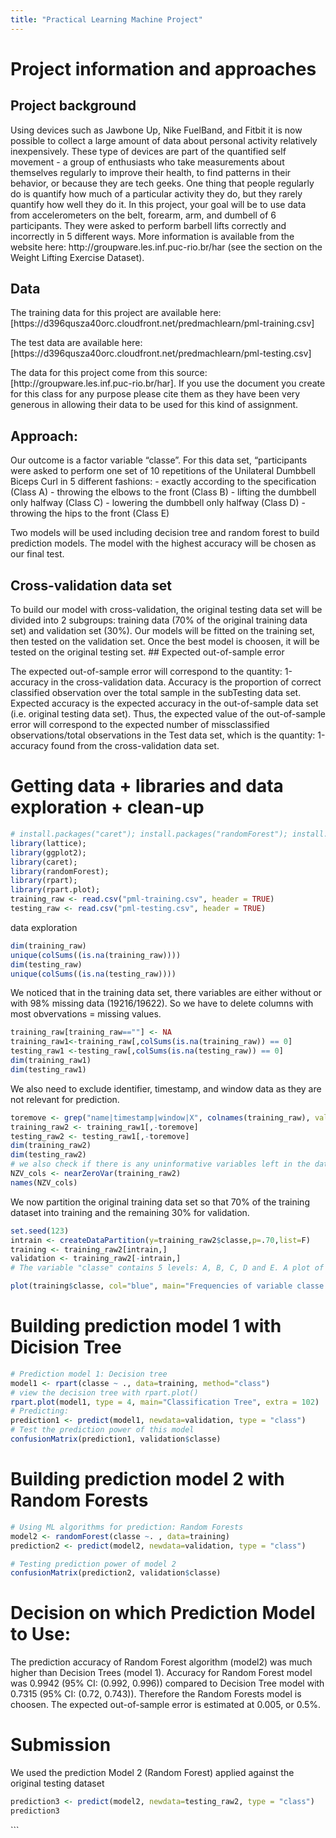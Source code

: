 ```yaml
---
title: "Practical Learning Machine Project"
---
```

# Project information and approaches
## Project background
Using devices such as Jawbone Up, Nike FuelBand, and Fitbit it is now possible to collect a large amount of data about personal activity relatively inexpensively. These type of devices are part of the quantified self movement - a group of enthusiasts who take measurements about themselves regularly to improve their health, to find patterns in their behavior, or because they are tech geeks. One thing that people regularly do is quantify how much of a particular activity they do, but they rarely quantify how well they do it. In this project, your goal will be to use data from accelerometers on the belt, forearm, arm, and dumbell of 6 participants. They were asked to perform barbell lifts correctly and incorrectly in 5 different ways. More information is available from the website here: http://groupware.les.inf.puc-rio.br/har (see the section on the Weight Lifting Exercise Dataset).

## Data

The training data for this project are available here: [https://d396qusza40orc.cloudfront.net/predmachlearn/pml-training.csv]

The test data are available here: [https://d396qusza40orc.cloudfront.net/predmachlearn/pml-testing.csv]

The data for this project come from this source: [http://groupware.les.inf.puc-rio.br/har]. If you use the document you create for this class for any purpose please cite them as they have been very generous in allowing their data to be used for this kind of assignment.

## Approach:
Our outcome is a factor variable "classe". For this data set, “participants were asked to perform one set of 10 repetitions of the Unilateral Dumbbell Biceps Curl in 5 different fashions: - exactly according to the specification (Class A) - throwing the elbows to the front (Class B) - lifting the dumbbell only halfway (Class C) - lowering the dumbbell only halfway (Class D) - throwing the hips to the front (Class E)

Two models will be used including decision tree and random forest to build prediction models. The model with the highest accuracy will be chosen as our final test.

## Cross-validation data set

To build our model with cross-validation, the original testing data set will be divided into 2 subgroups: training data (70% of the original training data set) and validation set (30%). Our models will be fitted on the training set, then tested on the validation set. Once the best model is choosen, it will be tested on the original testing set.
## Expected out-of-sample error

The expected out-of-sample error will correspond to the quantity: 1-accuracy in the cross-validation data. Accuracy is the proportion of correct classified observation over the total sample in the subTesting data set. Expected accuracy is the expected accuracy in the out-of-sample data set (i.e. original testing data set). Thus, the expected value of the out-of-sample error will correspond to the expected number of missclassified observations/total observations in the Test data set, which is the quantity: 1-accuracy found from the cross-validation data set.

# Getting data + libraries and data exploration + clean-up

```r
# install.packages("caret"); install.packages("randomForest"); install.packages("rpart"); 
library(lattice); 
library(ggplot2); 
library(caret); 
library(randomForest); 
library(rpart); 
library(rpart.plot);
training_raw <- read.csv("pml-training.csv", header = TRUE)
testing_raw <- read.csv("pml-testing.csv", header = TRUE)
```
data exploration
```r
dim(training_raw)
unique(colSums((is.na(training_raw))))
dim(testing_raw)
unique(colSums((is.na(testing_raw))))
```
We noticed that in the training data set, there variables are either without or with 98% missing data (19216/19622). So we have to delete columns with most obvervations = missing values.
```r
training_raw[training_raw==""] <- NA
training_raw1<-training_raw[,colSums(is.na(training_raw)) == 0]
testing_raw1 <-testing_raw[,colSums(is.na(testing_raw)) == 0]
dim(training_raw1)
dim(testing_raw1)

```

We also need to exclude identifier, timestamp, and window data as they are not relevant for prediction.

```r
toremove <- grep("name|timestamp|window|X", colnames(training_raw), value=F) 
training_raw2 <- training_raw1[,-toremove]
testing_raw2 <- testing_raw1[,-toremove]
dim(training_raw2)
dim(testing_raw2)
# we also check if there is any uninformative variables left in the data set
NZV_cols <- nearZeroVar(training_raw2)
names(NZV_cols)
```

We now partition the original training data set so that 70% of the training dataset into training and the remaining 30% for validation.

```r
set.seed(123)
intrain <- createDataPartition(y=training_raw2$classe,p=.70,list=F)
training <- training_raw2[intrain,]
validation <- training_raw2[-intrain,]
# The variable "classe" contains 5 levels: A, B, C, D and E. A plot of the outcome variable will allow us to see the frequency of each levels in the TrainTrainingSet data set and # compare one another.

plot(training$classe, col="blue", main="Frequencies of variable classe in training data set", xlab="Classe", ylab="Frequency")

```

# Building prediction model 1 with Dicision Tree

```r
# Prediction model 1: Decision tree
model1 <- rpart(classe ~ ., data=training, method="class")
# view the decision tree with rpart.plot()
rpart.plot(model1, type = 4, main="Classification Tree", extra = 102)
# Predicting:
prediction1 <- predict(model1, newdata=validation, type = "class")
# Test the prediction power of this model
confusionMatrix(prediction1, validation$classe)
```

# Building prediction model 2 with Random Forests
```r
# Using ML algorithms for prediction: Random Forests
model2 <- randomForest(classe ~. , data=training)
prediction2 <- predict(model2, newdata=validation, type = "class")

# Testing prediction power of model 2
confusionMatrix(prediction2, validation$classe)

```

# Decision on which Prediction Model to Use:
The prediction accuracy of Random Forest algorithm (model2) was much higher than Decision Trees (model 1). Accuracy for Random Forest model was 0.9942 (95% CI: (0.992, 0.996)) compared to Decision Tree model with 0.7315 (95% CI: (0.72, 0.743)). Therefore the Random Forests model is choosen. The expected out-of-sample error is estimated at 0.005, or 0.5%.

# Submission
We used the prediction Model 2 (Random Forest) applied against the original testing dataset
```r
prediction3 <- predict(model2, newdata=testing_raw2, type = "class")
prediction3
```

```

